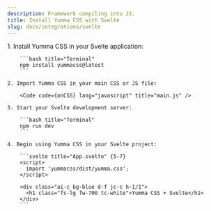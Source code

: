 ```yaml
---
description: Framework compiling into JS.
title: Install Yumma CSS with Svelte
slug: docs/integrations/svelte
---
```




<Steps>
    1. Install Yumma CSS in your Svelte application:

        ```bash title="Terminal"
        npm install yummacss@latest
        ```

    2. Import Yumma CSS in your main CSS or JS file:

        <Code code={onCSS} lang="javascript" title="main.js" />

    3. Start your Svelte development server:

        ```bash title="Terminal"
        npm run dev
        ```

    4. Begin using Yumma CSS in your Svelte project:

        ```svelte title="App.svelte" {5-7}
        <script>
          import 'yummacss/dist/yumma.css';
        </script>

        <div class="ai-c bg-blue d-f jc-c h-1/1">
          <h1 class="fs-lg fw-700 tc-white">Yumma CSS + Svelte</h1>
        </div>
        ```
</Steps>